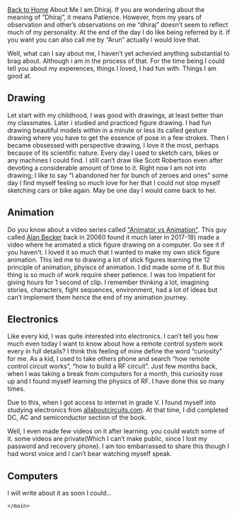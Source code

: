 

<Page title="About">
  <ThreeColumnLayout>
    <main class="center">
      <PageHeading>
        <a class="text-sm" href="/">Back to Home</a>
        <PageTitle>About Me</PageTitle>
      </PageHeading>
      <WritingContent>
I am Dhiraj. If you are wondering about the meaning of “Dhiraj”, it means Patience. However, from my years of observation and other’s observations on me “dhiraj” doesn’t seem to reflect much of my personality. At the end of the day I do like being referred by it. If you want you can also call me by “Arun” 
actually I would love that.

Well, what can I say about me, I haven’t yet achevied anything substantial to brag about. Although i am in the process of that. For the time being I could tell you about my experences, things I loved, I had fun with. Things I am good at.

## Drawing

Let start with my childhood, I was good with drawings, at least better than my classmates. Later i studied and practiced figure drawing. I had fun drawing beautiful models within in a minute or less its called gesture drawing where you have to get the essence of pose in a few strokes.
Then I became obssessed with perspective drawing, I love it the most, perhaps because of its scientific nature. Every day I used to sketch cars, bikes or any machines I could find. I still can’t draw like Scott Robertson even after devoting a considerable amount of time to it. Right now I am not into drawing; I like to say "I abandoned her for bunch of zeroes and ones" some day I find myself feeling so much love for her that I could not stop myself sketching cars or bike again. May be one day I would come back to her.

## Animation

Do you know about a video series called ["Animator vs Animation"](https://www.youtube.com/watch?v=npTC6b5-yvM). This guy called [Alan Becker](https://www.youtube.com/@alanbecker) back in 2006(I found it much later in 2017-18) made a video where he animated a stick figure drawing on a computer. Go see it if you haven't. I loved it so much that I wanted to make my own stick figure animation. This led me to drawing a lot of stick figures learning the 12 principle of animation, phyiscs of animation. I did made some of it. But this thing is so much of work require sheer patience. I was too impatient for giving hours for 1 second of clip. I remember thinking a lot, imagining stories, characters, fight sequences, environment, had a lot of ideas but can’t implement them hence the end of my animation journey.

## Electronics

Like every kid, I was quite interested into electronics. I can’t tell you how much even today I want to know about how a remote control system work every in full details? I think this feeling of mine define the word “curiosity” for me. As a kid, I used to take others phone and search “how remote control circuit works”, “how to build a RF circuit”. Just few months back, when I was taking a break from computers for a month, this curiosity rose up and I found myself learning the physics of RF. I have done this so many times.

Due to this, when I got access to internet in grade V. I found myself into studying electronics from [allaboutcircuits.com](http://allaboutcircuits.com). At that time, I did completed DC, AC and semiconductor section of the book.

Well, I even made few videos on it after learning. you could watch some of it. some videos are private(Which I can’t make public, since I lost my password and recovery phone). I am too embarrassed to share this though I had worst voice and I can’t bear watching myself speak.

## Computers

I will write about it as soon I could...

</WritingContent>

    </main>

  </ThreeColumnLayout>
</Page>
